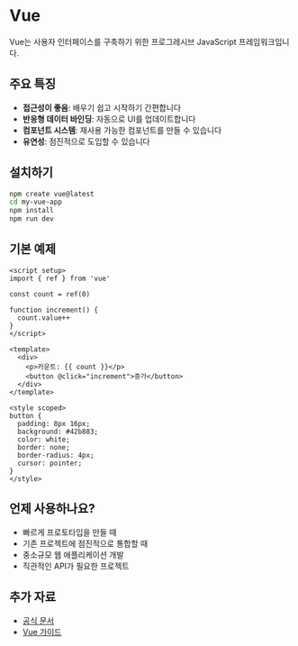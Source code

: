 # Vue

Vue는 사용자 인터페이스를 구축하기 위한 프로그레시브 JavaScript 프레임워크입니다.

## 주요 특징

- **접근성이 좋음**: 배우기 쉽고 시작하기 간편합니다
- **반응형 데이터 바인딩**: 자동으로 UI를 업데이트합니다
- **컴포넌트 시스템**: 재사용 가능한 컴포넌트를 만들 수 있습니다
- **유연성**: 점진적으로 도입할 수 있습니다

## 설치하기

```bash
npm create vue@latest
cd my-vue-app
npm install
npm run dev
```

## 기본 예제

```vue
<script setup>
import { ref } from 'vue'

const count = ref(0)

function increment() {
  count.value++
}
</script>

<template>
  <div>
    <p>카운트: {{ count }}</p>
    <button @click="increment">증가</button>
  </div>
</template>

<style scoped>
button {
  padding: 8px 16px;
  background: #42b883;
  color: white;
  border: none;
  border-radius: 4px;
  cursor: pointer;
}
</style>
```

## 언제 사용하나요?

- 빠르게 프로토타입을 만들 때
- 기존 프로젝트에 점진적으로 통합할 때
- 중소규모 웹 애플리케이션 개발
- 직관적인 API가 필요한 프로젝트

## 추가 자료

- [공식 문서](https://vuejs.org)
- [Vue 가이드](https://vuejs.org/guide/)

